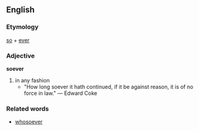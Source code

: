 ==English==

===Etymology===
[[so]] + [[ever]]

===Adjective===
'''soever'''

#in any fashion
#*"How long soever it hath continued, if it be against reason, it is of no force in law." &mdash; Edward Coke

===Related words===

*[[whosoever]]